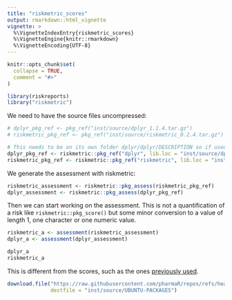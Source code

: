 ```yaml
---
title: "riskmetric_scores"
output: rmarkdown::html_vignette
vignette: >
  %\VignetteIndexEntry{riskmetric_scores}
  %\VignetteEngine{knitr::rmarkdown}
  %\VignetteEncoding{UTF-8}
---
```


```r
knitr::opts_chunk$set(
  collapse = TRUE,
  comment = "#>"
)
```

```r
library(riskreports)
library("riskmetric")
```

We need to have the source files uncompressed:

```r
# dplyr_pkg_ref <- pkg_ref("inst/source/dplyr_1.1.4.tar.gz")
# riskmetric_pkg_ref <- pkg_ref("inst/source/riskmetric_0.2.4.tar.gz")

# This needs to be on its own folder dplyr/dplyr/DESCRIPTION so if used with untar, keep add the basename there.
dplyr_pkg_ref <- riskmetric::pkg_ref("dplyr", lib.loc = "inst/source/dplyr")
riskmetric_pkg_ref <- riskmetric::pkg_ref("riskmetric", lib.loc = "inst/source/riskmetric")
```

We generate the assessment with riskmetric:

```r
riskmetric_assessment <- riskmetric::pkg_assess(riskmetric_pkg_ref)
dplyr_assessment <- riskmetric::pkg_assess(dplyr_pkg_ref)
```

Then we can start working on the assessment. 
This is not a quantification of a risk like `riskmetric::pkg_score()` but some minor conversion to a value of length 1, one character or one numeric value. 

```r
riskmetric_a <- assessment(riskmetric_assessment)
dplyr_a <- assessment(dplyr_assessment)

dplyr_a
riskmetric_a
```


This is different from the scores, such as the ones [previously used](https://github.com/pharmaR/repos/blob/main/ubuntu-22.04/4.4/riskscore/src/contrib/PACKAGES).

```r
download.file("https://raw.githubusercontent.com/pharmaR/repos/refs/heads/main/ubuntu-22.04/4.4/riskscore/src/contrib/PACKAGES?token=GHSAT0AAAAAACZC3CYXK3Q62EBLVXQH5CHSZZ7I2BA",
              destfile = "inst/source/UBUNTU-PACKAGES")
```



